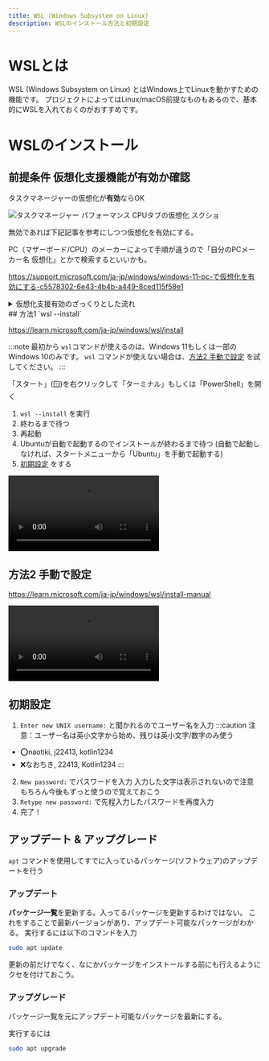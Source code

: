 ```yaml
---
title: WSL (Windows Subsystem on Linux)
description: WSLのインストール方法と初期設定
---
```


# WSLとは
WSL (Windows Subsystem on Linux) とはWindows上でLinuxを動かすための機能です。
プロジェクトによってはLinux/macOS前提なものもあるので、基本的にWSLを入れておくのがおすすめです。

# WSLのインストール




## 前提条件 仮想化支援機能が有効か確認

タスクマネージャーの仮想化が**有効**ならOK

![タスクマネージャー パフォーマンス CPUタブの仮想化 スクショ](./assets/wsl/requirements_virtualization.png)

無効であれば下記記事を参考にしつつ仮想化を有効にする。

PC（マザーボード/CPU）のメーカーによって手順が違うので「自分のPCメーカー名 仮想化」とかで検索するといいかも。

https://support.microsoft.com/ja-jp/windows/windows-11-pc-で仮想化を有効にする-c5578302-6e43-4b4b-a449-8ced115f58e1

<details>
<summary>仮想化支援有効のざっくりとした流れ</summary>
    UEFI (BIOS)に入って
    - Virtualization
    - Intel VT-d
    などの項目があれば **有効(Enabled)** にする
    :::caution
    CPUやマザーボードのメーカーによって設定内容が変わるので注意！
    :::
</details>
## 方法1 `wsl --install`

https://learn.microsoft.com/ja-jp/windows/wsl/install


:::note
最初から `wsl`コマンドが使えるのは、Windows 11もしくは一部のWindows 10のみです。
`wsl` コマンドが使えない場合は、[方法2 手動で設定](#方法2-手動で設定) を試してください。
:::

「スタート」(🪟)を右クリックして「ターミナル」もしくは「PowerShell」を開く

1. `wsl --install` を実行
2. 終わるまで待つ
3. 再起動
4. Ubuntuが自動で起動するのでインストールが終わるまで待つ
(自動で起動しなければ、スタートメニューから「Ubuntu」を手動で起動する)
5. [初期設定](#初期設定) をする

<video src={wsl_install_command} controls="true"></video>

## 方法2 手動で設定

https://learn.microsoft.com/ja-jp/windows/wsl/install-manual

<video src={wsl_install_manual} controls="true"></video>

## 初期設定

1. `Enter new UNIX username:` と聞かれるのでユーザー名を入力
:::caution
注意：ユーザー名は英小文字から始め、残りは英小文字/数字のみ使う
- ⭕️naotiki, j22413, kotlin1234
- ❌️なおちき, 22413, Kotlin1234
:::

2. `New password:` でパスワードを入力 
入力した文字は表示されないので注意 もちろん今後もずっと使うので覚えておこう
3. `Retype new password:` で先程入力したパスワードを再度入力
4. 完了！

## アップデート & アップグレード

`apt` コマンドを使用してすでに入っているパッケージ(ソフトウェア)のアップデートを行う

### アップデート

**パッケージ一覧**を更新する。入ってるパッケージを更新するわけではない。
これをすることで最新バージョンがあり、アップデート可能なパッケージがわかる。
実行するには以下のコマンドを入力

```bash
sudo apt update
```

更新の前だけでなく、なにかパッケージをインストールする前にも行えるようにクセを付けておこう。

### アップグレード

パッケージ一覧を元にアップデート可能なパッケージを最新にする。

実行するには

```bash
sudo apt upgrade
```